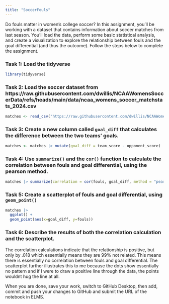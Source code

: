 ```yaml
---
title: "SoccerFouls"
---
```


Do fouls matter in women's college soccer? In this assignment, you'll be working with a dataset that contains information about soccer matches from last season. You'll load the data, perform some basic statistical analysis, and create a visualization to explore the relationship between fouls and the goal differential (and thus the outcome). Follow the steps below to complete the assignment.

### Task 1: Load the tidyverse
```r
library(tidyverse)
```




### Task 2: Load the soccer dataset from https://raw.githubusercontent.com/dwillis/NCAAWomensSoccerData/refs/heads/main/data/ncaa_womens_soccer_matchstats_2024.csv
```r
matches <- read_csv("https://raw.githubusercontent.com/dwillis/NCAAWomensSoccerData/refs/heads/main/data/ncaa_womens_soccer_matchstats_2024.csv")
```



### Task 3: Create a new column called `goal_diff` that calculates the difference between the two teams' goals.
```r
matches <- matches |> mutate(goal_diff = team_score - opponent_score)
```


### Task 4: Use `summarize()` and the `cor()` function to calculate the correlation between fouls and goal differential, using the pearson method.
```r
matches |> summarize(correlation = cor(fouls, goal_diff, method = "pearson"))
```




### Task 5: Create a scatterplot of fouls and goal differential, using `geom_point()`
```r
matches |> 
  ggplot() +
  geom_point(aes(x=goal_diff, y=fouls))
```



### Task 6: Describe the results of both the correlation calculation and the scatterplot.

The correlation calculations indicate that the relationship is positive, but only by .018 which essentially means they are 99% not related. This means there is essentially no correlation between fouls and goal differential. The scatterplot further illustrates this to me because the dots show essentially no pattern and if I were to draw a positive line through the data, the points wouldnt hug the line at all.


When you are done, save your work, switch to GitHub Desktop, then add, commit and push your changes to GitHub and submit the URL of the notebook in ELMS.

